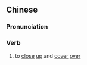 {{also|掩闭}}
==Chinese==
{{zh-forms|s=掩闭}}

===Pronunciation===
{{zh-pron
|m=yǎnbì
|cat=v
}}

===Verb===
{{zh-verb}}

# {{lb|zh|literary}} to [[close]] [[up]] and [[cover]] [[over]]